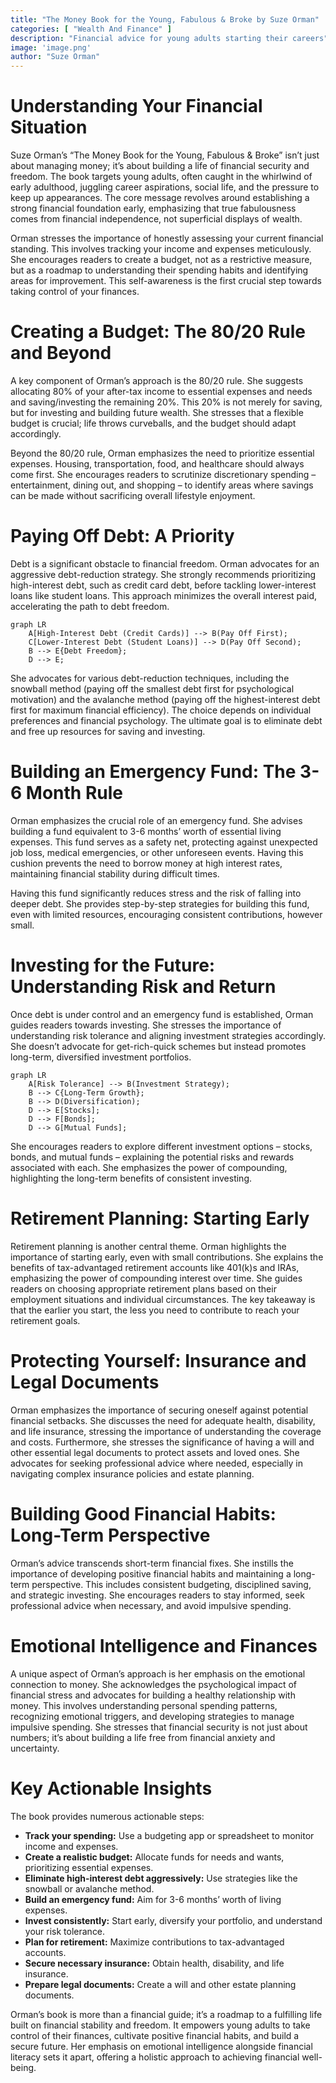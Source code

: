 ```yaml
---
title: "The Money Book for the Young, Fabulous & Broke by Suze Orman"
categories: [ "Wealth And Finance" ]
description: "Financial advice for young adults starting their careers"
image: 'image.png'
author: "Suze Orman"
---
```

# Understanding Your Financial Situation

Suze Orman's "The Money Book for the Young, Fabulous & Broke" isn't just about managing money; it's about building a life of financial security and freedom.  The book targets young adults, often caught in the whirlwind of early adulthood, juggling career aspirations, social life, and the pressure to keep up appearances.  The core message revolves around establishing a strong financial foundation early, emphasizing that true fabulousness comes from financial independence, not superficial displays of wealth.

Orman stresses the importance of honestly assessing your current financial standing. This involves tracking your income and expenses meticulously.  She encourages readers to create a budget, not as a restrictive measure, but as a roadmap to understanding their spending habits and identifying areas for improvement.  This self-awareness is the first crucial step towards taking control of your finances.

# Creating a Budget: The 80/20 Rule and Beyond

A key component of Orman's approach is the 80/20 rule.  She suggests allocating 80% of your after-tax income to essential expenses and needs and saving/investing the remaining 20%. This 20% is not merely for saving, but for investing and building future wealth.  She stresses that a flexible budget is crucial; life throws curveballs, and the budget should adapt accordingly.

Beyond the 80/20 rule, Orman emphasizes the need to prioritize essential expenses.  Housing, transportation, food, and healthcare should always come first.  She encourages readers to scrutinize discretionary spending – entertainment, dining out, and shopping – to identify areas where savings can be made without sacrificing overall lifestyle enjoyment.


# Paying Off Debt: A Priority

Debt is a significant obstacle to financial freedom.  Orman advocates for an aggressive debt-reduction strategy. She strongly recommends prioritizing high-interest debt, such as credit card debt, before tackling lower-interest loans like student loans.  This approach minimizes the overall interest paid, accelerating the path to debt freedom.


```mermaid
graph LR
    A[High-Interest Debt (Credit Cards)] --> B(Pay Off First);
    C[Lower-Interest Debt (Student Loans)] --> D(Pay Off Second);
    B --> E{Debt Freedom};
    D --> E;
```

She advocates for various debt-reduction techniques, including the snowball method (paying off the smallest debt first for psychological motivation) and the avalanche method (paying off the highest-interest debt first for maximum financial efficiency).  The choice depends on individual preferences and financial psychology.  The ultimate goal is to eliminate debt and free up resources for saving and investing.


# Building an Emergency Fund: The 3-6 Month Rule

Orman emphasizes the crucial role of an emergency fund.  She advises building a fund equivalent to 3-6 months' worth of essential living expenses. This fund serves as a safety net, protecting against unexpected job loss, medical emergencies, or other unforeseen events.  Having this cushion prevents the need to borrow money at high interest rates, maintaining financial stability during difficult times.

Having this fund significantly reduces stress and the risk of falling into deeper debt.  She provides step-by-step strategies for building this fund, even with limited resources, encouraging consistent contributions, however small.


# Investing for the Future:  Understanding Risk and Return

Once debt is under control and an emergency fund is established, Orman guides readers towards investing.  She stresses the importance of understanding risk tolerance and aligning investment strategies accordingly.  She doesn't advocate for get-rich-quick schemes but instead promotes long-term, diversified investment portfolios.


```mermaid
graph LR
    A[Risk Tolerance] --> B(Investment Strategy);
    B --> C{Long-Term Growth};
    B --> D(Diversification);
    D --> E[Stocks];
    D --> F[Bonds];
    D --> G[Mutual Funds];
```

She encourages readers to explore different investment options – stocks, bonds, and mutual funds – explaining the potential risks and rewards associated with each.  She emphasizes the power of compounding, highlighting the long-term benefits of consistent investing.


# Retirement Planning: Starting Early

Retirement planning is another central theme.  Orman highlights the importance of starting early, even with small contributions.  She explains the benefits of tax-advantaged retirement accounts like 401(k)s and IRAs, emphasizing the power of compounding interest over time.  She guides readers on choosing appropriate retirement plans based on their employment situations and individual circumstances.  The key takeaway is that the earlier you start, the less you need to contribute to reach your retirement goals.


# Protecting Yourself: Insurance and Legal Documents

Orman emphasizes the importance of securing oneself against potential financial setbacks.  She discusses the need for adequate health, disability, and life insurance, stressing the importance of understanding the coverage and costs.  Furthermore, she stresses the significance of having a will and other essential legal documents to protect assets and loved ones.  She advocates for seeking professional advice where needed, especially in navigating complex insurance policies and estate planning.


#  Building Good Financial Habits: Long-Term Perspective

Orman's advice transcends short-term financial fixes.  She instills the importance of developing positive financial habits and maintaining a long-term perspective. This includes consistent budgeting, disciplined saving, and strategic investing. She encourages readers to stay informed, seek professional advice when necessary, and avoid impulsive spending.


# Emotional Intelligence and Finances

A unique aspect of Orman's approach is her emphasis on the emotional connection to money.  She acknowledges the psychological impact of financial stress and advocates for building a healthy relationship with money. This involves understanding personal spending patterns, recognizing emotional triggers, and developing strategies to manage impulsive spending.  She stresses that financial security is not just about numbers; it's about building a life free from financial anxiety and uncertainty.


# Key Actionable Insights

The book provides numerous actionable steps:

* **Track your spending:**  Use a budgeting app or spreadsheet to monitor income and expenses.
* **Create a realistic budget:** Allocate funds for needs and wants, prioritizing essential expenses.
* **Eliminate high-interest debt aggressively:** Use strategies like the snowball or avalanche method.
* **Build an emergency fund:** Aim for 3-6 months' worth of living expenses.
* **Invest consistently:** Start early, diversify your portfolio, and understand your risk tolerance.
* **Plan for retirement:**  Maximize contributions to tax-advantaged accounts.
* **Secure necessary insurance:** Obtain health, disability, and life insurance.
* **Prepare legal documents:** Create a will and other estate planning documents.


Orman’s book is more than a financial guide; it's a roadmap to a fulfilling life built on financial stability and freedom.  It empowers young adults to take control of their finances, cultivate positive financial habits, and build a secure future.  Her emphasis on emotional intelligence alongside financial literacy sets it apart, offering a holistic approach to achieving financial well-being.

